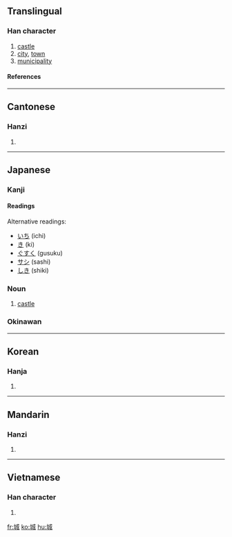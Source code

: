 ==Translingual==
===Han character===
{{Han char|rn=32|rad=土|as=06|sn=9|four=4315<sub>0</sub>|canj=土戈竹尸 (GIHS)}}
# [[castle]]
# [[city]], [[town]]
# [[municipality]]
====References====
{{Han ref|kx=0229.320|dkj=05086|dj=0465.220|hdz=10438.070|uh=57CE|ud=22478|bh=ABB0|bd=43952}}
----
==Cantonese==
===Hanzi===
{{yue-hanzi|jyut=|y=[[sing4]]}}
# {{defn|Cantonese}}
----
==Japanese==
===Kanji===
{{ja-kanji|grade=6|rs=土06}}
====Readings====
{{ja-readings|on=[[じょう]] (jō)|kun=[[しろ]] (shiro)}}

Alternative readings:
*[[いち]] (ichi)
*[[き]] (ki)
*[[ぐすく]] (gusuku)
*[[サシ]] (sashi)
*[[しき]] (shiki)

===Noun===
{{ja-noun|k|hira=しろ|rom=shiro}}
# [[castle]]

===Okinawan===
{{ja-readings|kun=[[ぐすく]] (gusuku)}}
----

==Korean==
===Hanja===
{{ko-hanja|hangeul=성|rv=seong|mr=sŏng}}
# {{defn|Korean}}
----
==Mandarin==
===Hanzi===
{{cmn-hanzi|pin=[[chéng]] ([[cheng2]])|wg=[[ch'eng2|ch'eng<sup>2</sup>]]}}
# {{defn|Mandarin}}
----
==Vietnamese==
===Han character===
{{vi-hantu|thành}}
# {{defn|Vietnamese}}

[[fr:城]]
[[ko:城]]
[[hu:城]]